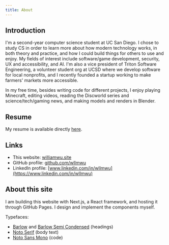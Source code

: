 ```yaml
---
title: About
---
```


## Introduction

I'm a second-year computer science student at UC San Diego. I chose to study CS in order to learn more about how modern technology works, in both theory and practice, and how I could build things for others to use and enjoy. My fields of interest include software/game development, security, UX and accessibility, and AI. I'm also a vice president of Triton Software Engineering, a volunteer student org at UCSD where we develop software for local nonprofits, and I recently founded a startup working to make farmers' markets more accessible.

In my free time, besides writing code for different projects, I enjoy playing Minecraft, editing videos, reading the Discworld series and science/tech/gaming news, and making models and renders in Blender.

## Resume

My resume is available directly [here](/resume.pdf).

## Links

- This website: [williamwu.site](/)
- GitHub profile: [github.com/wllmwu](https://github.com/wllmwu)
- LinkedIn profile: [www.linkedin.com/in/wllmwu](https://www.linkedin.com/in/wllmwu)

## About this site

I am building this website with Next.js, a React framework, and hosting it through GitHub Pages. I design and implement the components myself.

Typefaces:

- [Barlow](https://fonts.google.com/specimen/Barlow) and [Barlow Semi Condensed](https://fonts.google.com/specimen/Barlow+Semi+Condensed) (headings)
- [Noto Serif](https://fonts.google.com/noto/specimen/Noto+Serif) (body text)
- [Noto Sans Mono](https://fonts.google.com/noto/specimen/Noto+Sans+Mono) (code)
